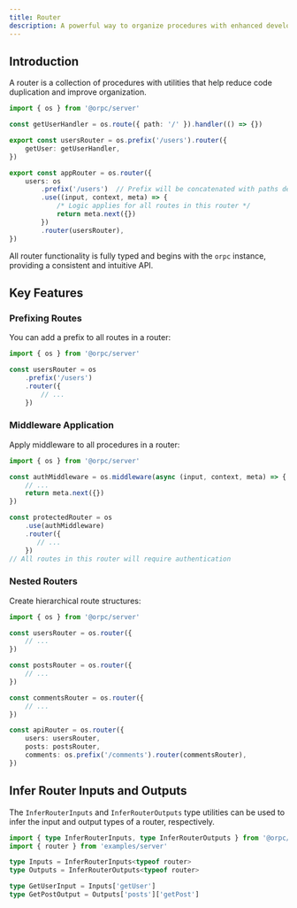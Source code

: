 ```yaml
---
title: Router
description: A powerful way to organize procedures with enhanced developer experience.
---
```


## Introduction

A router is a collection of procedures with utilities that help reduce code duplication and improve organization.

```ts twoslash
import { os } from '@orpc/server'

const getUserHandler = os.route({ path: '/' }).handler(() => {})

export const usersRouter = os.prefix('/users').router({
    getUser: getUserHandler,
})

export const appRouter = os.router({
    users: os
        .prefix('/users')  // Prefix will be concatenated with paths defined in route(...)
        .use((input, context, meta) => {
            /* Logic applies for all routes in this router */
            return meta.next({})
        })
        .router(usersRouter),
})
```

All router functionality is fully typed and begins with the `orpc` instance, providing a consistent and intuitive API.

## Key Features

### Prefixing Routes
You can add a prefix to all routes in a router:

```ts twoslash
import { os } from '@orpc/server'

const usersRouter = os
    .prefix('/users')
    .router({
        // ...
    })
```

### Middleware Application
Apply middleware to all procedures in a router:

```ts twoslash
import { os } from '@orpc/server'

const authMiddleware = os.middleware(async (input, context, meta) => {
    // ...
    return meta.next({})
})

const protectedRouter = os
    .use(authMiddleware)
    .router({
       // ...
    })
// All routes in this router will require authentication
```

### Nested Routers
Create hierarchical route structures:

```ts twoslash
import { os } from '@orpc/server'

const usersRouter = os.router({
    // ...
})

const postsRouter = os.router({
    // ...
})

const commentsRouter = os.router({
    // ...
})

const apiRouter = os.router({
    users: usersRouter,
    posts: postsRouter,
    comments: os.prefix('/comments').router(commentsRouter),
})
```


## Infer Router Inputs and Outputs

The `InferRouterInputs` and `InferRouterOutputs` type utilities can be used to infer the input and output types of a router, respectively.

```ts twoslash
import { type InferRouterInputs, type InferRouterOutputs } from '@orpc/server'
import { router } from 'examples/server'

type Inputs = InferRouterInputs<typeof router>
type Outputs = InferRouterOutputs<typeof router>

type GetUserInput = Inputs['getUser']
type GetPostOutput = Outputs['posts']['getPost']
```